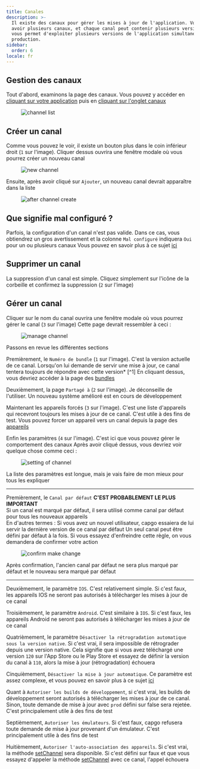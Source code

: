 ```yaml
---
title: Canales
description: >-
  Il existe des canaux pour gérer les mises à jour de l'application. Vous pouvez
  avoir plusieurs canaux, et chaque canal peut contenir plusieurs versions. Cela
  vous permet d'exploiter plusieurs versions de l'application simultanément en
  production.
sidebar:
  order: 6
locale: fr
---
```


## Gestion des canaux

Tout d'abord, examinons la page des canaux. Vous pouvez y accéder en [cliquant sur votre application](/docs/webapp/main-page) puis en [cliquant sur l'onglet canaux](/docs/webapp/main-app-page)

<figure><img src="/channelswebp" alt="channel list" /><figcaption></figcaption></figure>

## Créer un canal

Comme vous pouvez le voir, il existe un bouton plus dans le coin inférieur droit (`1` sur l'image). Cliquer dessus ouvrira une fenêtre modale où vous pourrez créer un nouveau canal
<figure><img style="margin-left: auto; margin-right: auto" src="/new_channel_modalwebp" alt="new channel" /><figcaption></figcaption></figure>

Ensuite, après avoir cliqué sur `Ajouter`, un nouveau canal devrait apparaître dans la liste
<figure><img src="/post-channel-createwebp" alt="after channel create" /><figcaption></figcaption></figure>

## Que signifie mal configuré ?
Parfois, la configuration d'un canal n'est pas valide. Dans ce cas, vous obtiendrez un gros avertissement et la colonne `Mal configuré` indiquera `Oui` pour un ou plusieurs canaux
Vous pouvez en savoir plus à ce sujet [ici](/docs/cli/commands/#disable-updates-strategy)

## Supprimer un canal

La suppression d'un canal est simple. Cliquez simplement sur l'icône de la corbeille et confirmez la suppression (`2` sur l'image)

## Gérer un canal

Cliquer sur le nom du canal ouvrira une fenêtre modale où vous pourrez gérer le canal (`3` sur l'image)
Cette page devrait ressembler à ceci :

<figure><img src="/manage_channel_mainwebp" alt="manage channel" /><figcaption></figcaption></figure>

Passons en revue les différentes sections

Premièrement, le `Numéro de bundle` (`1` sur l'image). C'est la version actuelle de ce canal. Lorsqu'on lui demande de servir une mise à jour, ce canal tentera toujours de répondre avec cette version* [^1]
En cliquant dessus, vous devriez accéder à la page des [bundles](/docs/webapp/bundles/)

Deuxièmement, la page `Partagé à` (`2` sur l'image). Je déconseille de l'utiliser. Un nouveau système amélioré est en cours de développement

Maintenant les appareils forcés (`3` sur l'image). C'est une liste d'appareils qui recevront toujours les mises à jour de ce canal. C'est utile à des fins de test. Vous pouvez forcer un appareil vers un canal depuis la page des [appareils](/docs/webapp/devices/)

Enfin les paramètres (`4` sur l'image). C'est ici que vous pouvez gérer le comportement des canaux
Après avoir cliqué dessus, vous devriez voir quelque chose comme ceci :

<figure><img src="/channel_settingswebp" alt="setting of channel" /><figcaption></figcaption></figure>

La liste des paramètres est longue, mais je vais faire de mon mieux pour tous les expliquer

---
Premièrement, le `Canal par défaut` **C'EST PROBABLEMENT LE PLUS IMPORTANT**\
Si un canal est marqué par défaut, il sera utilisé comme canal par défaut pour tous les nouveaux appareils\
En d'autres termes : Si vous avez un nouvel utilisateur, capgo essaiera de lui servir la dernière version de ce canal par défaut
Un seul canal peut être défini par défaut à la fois. Si vous essayez d'enfreindre cette règle, on vous demandera de confirmer votre action

<figure><img style="margin-left: auto; margin-right: auto" src="/confirm-make-defaultwebp" alt="confirm make change" /><figcaption></figcaption></figure>

Après confirmation, l'ancien canal par défaut ne sera plus marqué par défaut et le nouveau sera marqué par défaut

---
Deuxièmement, le paramètre `IOS`. C'est relativement simple. Si c'est faux, les appareils IOS ne seront pas autorisés à télécharger les mises à jour de ce canal

Troisièmement, le paramètre `Android`. C'est similaire à `IOS`. Si c'est faux, les appareils Android ne seront pas autorisés à télécharger les mises à jour de ce canal

Quatrièmement, le paramètre `Désactiver la rétrogradation automatique sous la version native`. Si c'est vrai, il sera impossible de rétrograder depuis une version native. Cela signifie que si vous avez téléchargé une version `120` sur l'App Store ou le Play Store et essayez de définir la version du canal à `110`, alors la mise à jour (rétrogradation) échouera

Cinquièmement, `Désactiver la mise à jour automatique`. Ce paramètre est assez complexe, et vous pouvez en savoir plus à ce sujet [ici](/docs/cli/commands/#disable-updates-strategy)

Quant à `Autoriser les builds de développement`, si c'est vrai, les builds de développement seront autorisés à télécharger les mises à jour de ce canal. Sinon, toute demande de mise à jour avec `prod` défini sur false sera rejetée. C'est principalement utile à des fins de test

Septièmement, `Autoriser les émulateurs`. Si c'est faux, capgo refusera toute demande de mise à jour provenant d'un émulateur. C'est principalement utile à des fins de test

Huitièmement, `Autoriser l'auto-association des appareils`. Si c'est vrai, la méthode [setChannel](docs/plugin/api/#setchannel) sera disponible. Si c'est défini sur faux et que vous essayez d'appeler la méthode [setChannel](docs/plugin/api/#setchannel) avec ce canal, l'appel échouera